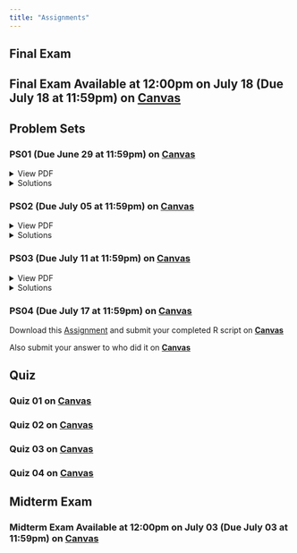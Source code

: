 ```yaml
---
title: "Assignments"
---
```


## Final Exam

## Final Exam Available at 12:00pm on July 18 (Due July 18 at 11:59pm) on [**Canvas**](https://canvas.uoregon.edu/courses/266330/assignments/1875510)

## Problem Sets

### PS01 (Due June 29 at 11:59pm) on [**Canvas**](https://canvas.uoregon.edu/courses/266330/assignments/1875504){target="_blank"} 

```{=html}
<details>
  <summary>View PDF</summary> 
  <a class="btn btn-primary btn-lg cv-download" href="/documents/problem-sets/ps01/questions.pdf" target="_blank">
    <i class="fa-solid fa-file-arrow-down"></i>&ensp;Download 
  </a>
  <div class="embed-container">
    <iframe src="/documents/problem-sets/ps01/questions.pdf" style="border: 0.5px" height="1000" width="800"></iframe>
  </div>
</details>
```

```{=html}
<details>
  <summary>Solutions</summary> 
  <a class="btn btn-primary btn-lg cv-download" href="/documents/problem-sets/ps01/ps01-answer-key.pdf" target="_blank">
    <i class="fa-solid fa-file-arrow-down"></i>&ensp;Download 
  </a>
  <div class="embed-container">
    <iframe src="/documents/problem-sets/ps01/ps01-answer-key.pdf" style="border: 0.5px" height="1000" width="800"></iframe>
  </div>
</details>
```


### PS02 (Due July 05 at 11:59pm) on [**Canvas**](https://canvas.uoregon.edu/courses/266330/assignments/1875505){target="_blank"} 

```{=html}
<details>
  <summary>View PDF</summary> 
  <a class="btn btn-primary btn-lg cv-download" href="/documents/problem-sets/ps02/questions.pdf" target="_blank">
    <i class="fa-solid fa-file-arrow-down"></i>&ensp;Download 
  </a>
  <div class="embed-container">
    <iframe src="/documents/problem-sets/ps02/questions.pdf" style="border: 0.5px" height="1000" width="800"></iframe>
  </div>
</details>
```

```{=html}
<details>
  <summary>Solutions</summary> 
  <a class="btn btn-primary btn-lg cv-download" href="/documents/problem-sets/ps02/ps02-answer-key.pdf" target="_blank">
    <i class="fa-solid fa-file-arrow-down"></i>&ensp;Download 
  </a>
  <div class="embed-container">
    <iframe src="/documents/problem-sets/ps02/ps02-answer-key.pdf" style="border: 0.5px" height="1000" width="800"></iframe>
  </div>
</details>
```

### PS03 (Due July 11 at 11:59pm) on [**Canvas**](https://canvas.uoregon.edu/courses/266330/assignments/1875506){target="_blank"} 

```{=html}
<details>
  <summary>View PDF</summary> 
  <a class="btn btn-primary btn-lg cv-download" href="/documents/problem-sets/ps03/questions.pdf" target="_blank">
    <i class="fa-solid fa-file-arrow-down"></i>&ensp;Download 
  </a>
  <div class="embed-container">
    <iframe src="/documents/problem-sets/ps03/questions.pdf" style="border: 0.5px" height="1000" width="800"></iframe>
  </div>
</details>
```

```{=html}
<details>
  <summary>Solutions</summary> 
  <a class="btn btn-primary btn-lg cv-download" href="/documents/problem-sets/ps03/ps03-answer-key.pdf" target="_blank">
    <i class="fa-solid fa-file-arrow-down"></i>&ensp;Download 
  </a>
  <div class="embed-container">
    <iframe src="/documents/problem-sets/ps03/ps03-answer-key.pdf" style="border: 0.5px" height="1000" width="800"></iframe>
  </div>
</details>
```

### PS04 (Due July 17 at 11:59pm) on [**Canvas**](https://canvas.uoregon.edu/courses/266330/assignments/1875507)

Download this [Assignment](./ps04/Murder-Mystery.R) and submit your completed R script on [**Canvas**](https://canvas.uoregon.edu/courses/266330/assignments/1875507)

Also submit your answer to who did it on [**Canvas**](https://canvas.uoregon.edu/courses/266330/quizzes/404334)


## Quiz

### Quiz 01 on [**Canvas**](https://canvas.uoregon.edu/courses/266330/quizzes/402820){target="_blank"} 

### Quiz 02 on [**Canvas**](https://canvas.uoregon.edu/courses/266330/quizzes/403029){target="_blank"} 

### Quiz 03 on [**Canvas**](https://canvas.uoregon.edu/courses/266330/quizzes/402832){target="_blank"} 

### Quiz 04 on [**Canvas**](https://canvas.uoregon.edu/courses/266330/quizzes/404333){target="_blank"}

## Midterm Exam 

### Midterm Exam Available at 12:00pm on July 03 (Due July 03 at 11:59pm) on [**Canvas**](https://canvas.uoregon.edu/courses/266330/assignments/1875509){target="_blank"}
